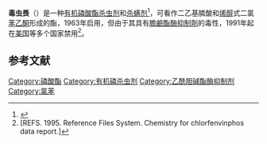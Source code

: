 {{chembox
| Verifiedfields = changed
| Watchedfields = changed
| verifiedrevid = 435792707
| ImageFile=Chlorfenvinphos Structures V.1.svg
| ImageSize=350px
| ImageAlt=Skeletal formulas of (E)-chlorfenvinphos (left) and (Z)-chlorfenvinphos (right)
| ImageFile1 = Chlorfenvinphos 3D spacefill.png
| ImageAlt1 = Space-filling model of the (Z)-chlorfenvinphos molecule
| IUPACName = [(''EZ'')-2-Chloro-1-(2,4-dichlorophenyl)ethenyl] diethyl phosphate
| OtherNames=Clofenvinfos; Chlorfenvinfos; Chlorphenvinfos; Chlofenvinphos; Chlofenvinfos; Vinylphate; Apachlor; Birlane; Dermaton; Enolofos; Haptarax; Haptasol; Dermaton; Sapercon; Steladone; Supona
|Section1={{Chembox Identifiers
| ChemSpiderID_Ref = {{chemspidercite|correct|chemspider}}
| ChemSpiderID = 4526760
| UNII_Ref = {{fdacite|correct|FDA}}
| UNII = F2G9XS1W91
| UNII1_Ref = {{fdacite|correct|FDA}}
| UNII1 = WO4EMF0QD6
| UNII1_Comment = ''E''
| UNII2_Ref = {{fdacite|correct|FDA}}
| UNII2 = 871L5HXP4D
| UNII2_Comment = ''Z''

| EINECS = 207-432-0
| InChI = 1/C12H14Cl3O4P/c1-3-17-20(16,18-4-2)19-12(8-13)10-6-5-9(14)7-11(10)15/h5-8H,3-4H2,1-2H3/b12-8-
| InChIKey = FSAVDKDHPDSCTO-WQLSENKSBC
| StdInChI_Ref = {{stdinchicite|correct|chemspider}}
| StdInChI = 1S/C12H14Cl3O4P/c1-3-17-20(16,18-4-2)19-12(8-13)10-6-5-9(14)7-11(10)15/h5-8H,3-4H2,1-2H3/b12-8-
| StdInChIKey_Ref = {{stdinchicite|correct|chemspider}}
| StdInChIKey = FSAVDKDHPDSCTO-WQLSENKSSA-N
| CASNo = 470-90-6
| CASNo_Ref = {{cascite|correct|CAS}}
| CASNo_Comment = ''EZ''
| CASNo1 = 18708-86-6
| CASNo1_Ref = {{cascite|correct|CAS}}
| CASNo1_Comment = ''E''
| CASNo2 = 18708-87-7
| CASNo2_Ref = {{cascite|correct|CAS}}
| CASNo2_Comment = ''Z''
| PubChem = 5377784
| SMILES = Clc1cc(Cl)ccc1C(OP(=O)(OCC)OCC)=[C@H]Cl
}}
|Section2={{Chembox Properties
| C=12 | H=14 | Cl=3 | O=4 | P=1
| Appearance=Amber liquid
| Density=
| MeltingPt=
| BoilingPt=
| Solubility=145 mg/L
  }}
|Section3={{Chembox Hazards
| NFPA-H = 4
| NFPA-R = 0
| NFPA-F = 1
| NFPA-S =
| MainHazards=
| FlashPt=
| AutoignitionPt =
| LD50 = 15  mg/kg (rat, oral)
  }}
}}
'''毒虫畏'''（{{lang-en|Chlorfenvinphos}}）是一种[[有机磷化合物|有机]][[磷酸酯|磷酸酯]][[杀虫剂|杀虫剂]]和[[杀螨剂|杀螨剂]]<ref name="een">{{PubChem|10107}}</ref>，可看作二乙基膦酸和[[烯醇|烯醇]]式二氯[[苯乙酮|苯乙酮]]形成的酯，1963年启用，但由于其具有[[膽鹼酯酶抑制劑|膽鹼酯酶抑制劑]]的毒性，1991年起在[[美国|美国]]等多个国家禁用<ref name="twee">[REFS. 1995. Reference Files System. Chemistry for chlorfenvinphos data report.]</ref>。

== 参考文献 ==
<references />
{{有机化合物小作品}}
{{杀虫剂}}
[[Category:磷酸酯|Category:磷酸酯]]
[[Category:有机磷杀虫剂|Category:有机磷杀虫剂]]
[[Category:乙酰胆碱酯酶抑制剂|Category:乙酰胆碱酯酶抑制剂]]
[[Category:氯苯|Category:氯苯]]